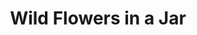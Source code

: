 ---
title: Wild Flowers in a Jar
media: 
dimensions: 36" x 30"
hero_image: ../../images/gallery/wild_flowers_in_a_jar.jpg
sale_status: Sold
---